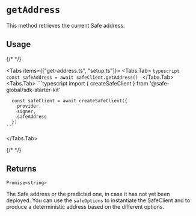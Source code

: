 
# `getAddress`

This method retrieves the current Safe address.

## Usage

{/* <!-- vale off --> */}

<Tabs items={["get-address.ts", "setup.ts"]}>
  <Tabs.Tab>
    ```typescript 
      const safeAddress = await safeClient.getAddress()
    ```
  </Tabs.Tab>
  <Tabs.Tab>
    ```typescript 
      import { createSafeClient } from '@safe-global/sdk-starter-kit'

      const safeClient = await createSafeClient({
        provider,  
        signer,
        safeAddress
      })
    ```
  </Tabs.Tab>
</Tabs>

{/* <!-- vale on --> */}

## Returns

`Promise<string>`

The Safe address or the predicted one, in case it has not yet been deployed. You can use the `safeOptions` to instantiate the SafeClient and to produce a deterministic address based on the different options.